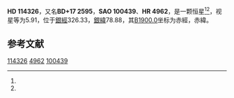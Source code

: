 {{Starbox begin
| name = HD 114326
}}
{{Starbox observe
| epoch = [[J2000.0|J2000.0]]
| constell = {{星座名待查}}<ref name=SIMBAD>{{cite web
 | url=http://simbad.u-strasbg.fr/simbad/sim-id?Ident=HR+4962
 | title =Pulsating variable Star
 | publisher=Centre de Données astronomiques de Strasbourg
 | work=SIMBAD
 | accessdate=2012-07-13}}</ref><ref name=DATA>{{cite web
 | url=http://vizier.u-strasbg.fr/viz-bin/VizieR-5?-out.add=.&-source=5050&-corr=PK=HR&-out.max=9999&HR=4962
 | title=VizieR Detailed Page
 | accessdate=2012-07-13
 | archive-date=2016-03-04
 | archive-url=https://web.archive.org/web/20160304221642/http://vizier.u-strasbg.fr/viz-bin/VizieR-5?-out.add=.&-source=5050&-corr=PK=HR&-out.max=9999&HR=4962
 | dead-url=no
 }}</ref>
| 星官 = 
| ra = {{RA|13|9|47.8}}<ref name=SIMBAD /><ref name=DATA />
| dec = {{DEC|+16|50|55}}<ref name=SIMBAD /><ref name=DATA />
| appmag_v = 5.91<ref name=SIMBAD /><ref name=DATA />
}}
{{Starbox character
| class = K5III<ref name=SIMBAD /><ref name=DATA />
| b-v = 1.45<ref name=SIMBAD /><ref name=DATA />
| u-b = 1.65<ref name=SIMBAD /><ref name=DATA />
| r-i = <ref name=SIMBAD /><ref name=DATA />
| variable = 
}}
{{Starbox astrometry
| radial_v = 1.65
| prop_mo_ra = -17
| parallax = 
| p_error = 
}}
{{Starbox catalog
| names =BD+17 2595，[[SAO星表|SAO]] 100439，[[HD星表|HD]] 114326，[[HR星表|HR]] 4962}}
{{Starbox reference |Simbad=HR+4962}}
{{Starbox end}}

'''HD 114326'''，又名'''BD+17 2595'''，'''SAO 100439'''、'''HR 4962'''，是一颗恒星<ref name=SIMBAD /><ref name=DATA />，视星等为5.91，位于[[銀道座標系|銀經]]326.33，[[銀道座標系|銀緯]]78.88，其[[B1900.0|B1900.0]]坐标为赤經{{RA|13|4|52.8}}，赤緯{{DEC|+17|78.88|55}}。

== 参考文献 ==
{{reflist}}

{{star-stub}}

[[Category:HD和HDE天體|114326]]
[[Category:HR天體|4962]]
[[Category:SAO天體|100439]]